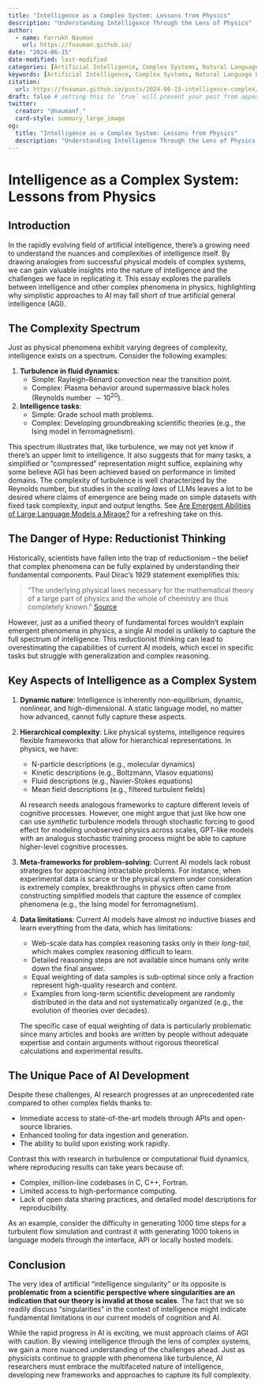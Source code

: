 ```yaml
---
title: "Intelligence as a Complex System: Lessons from Physics"
description: "Understanding Intelligence Through the Lens of Physics"
author:
  - name: Farrukh Nauman
    url: https://fnauman.github.io/
date: "2024-06-15"
date-modified: last-modified
categories: [Artificial Intelligence, Complex Systems, Natural Language Processing, Large Language Models]
keywords: [Artificial Intelligence, Complex Systems, Natural Language Processing, Deep Learning, Large Language Models]
citation: 
  url: https://fnauman.github.io/posts/2024-06-15-intelligence-complex/ 
draft: false # setting this to `true` will prevent your post from appearing on your listing page until you're ready!
twitter:
  creator: "@naumanf_"
  card-style: summary_large_image
og:
  title: "Intelligence as a Complex System: Lessons from Physics"
  description: "Understanding Intelligence Through the Lens of Physics."
---
```



# Intelligence as a Complex System: Lessons from Physics

## Introduction

In the rapidly evolving field of artificial intelligence, there's a growing need to understand the nuances and complexities of intelligence itself. By drawing analogies from successful physical models of complex systems, we can gain valuable insights into the nature of intelligence and the challenges we face in replicating it. This essay explores the parallels between intelligence and other complex phenomena in physics, highlighting why simplistic approaches to AI may fall short of true artificial general intelligence (AGI).

## The Complexity Spectrum

Just as physical phenomena exhibit varying degrees of complexity, intelligence exists on a spectrum. Consider the following examples:

1. **Turbulence in fluid dynamics**: 
   - Simple: Rayleigh–Bénard convection near the transition point.
   - Complex: Plasma behavior around supermassive black holes (Reynolds number $\sim 10^{20}$).

2. **Intelligence tasks**:
   - Simple: Grade school math problems.
   - Complex: Developing groundbreaking scientific theories (e.g., the Ising model in ferromagnetism).

This spectrum illustrates that, like turbulence, we may not yet know if there's an upper limit to intelligence. It also suggests that for many tasks, a simplified or "compressed" representation might suffice, explaining why some believe AGI has been achieved based on performance in limited domains. The complexity of turbulence is well characterized by the Reynolds number, but studies in the *scaling laws* of LLMs leaves a lot to be desired where claims of emergence are being made on simple datasets with fixed task complexity, input and output lengths. See [Are Emergent Abilities of Large Language Models a Mirage?](https://arxiv.org/abs/2304.15004) for a refreshing take on this.

## The Danger of Hype: Reductionist Thinking 

Historically, scientists have fallen into the trap of reductionism – the belief that complex phenomena can be fully explained by understanding their fundamental components. Paul Dirac's 1929 statement exemplifies this:

> "The underlying physical laws necessary for the mathematical theory of a large part of physics and the whole of chemistry are thus completely known." [Source](https://royalsocietypublishing.org/doi/10.1098/rspa.1929.0094)

However, just as a unified theory of fundamental forces wouldn't explain emergent phenomena in physics, a single AI model is unlikely to capture the full spectrum of intelligence. This reductionist thinking can lead to overestimating the capabilities of current AI models, which excel in specific tasks but struggle with generalization and complex reasoning.

## Key Aspects of Intelligence as a Complex System

1. **Dynamic nature**: Intelligence is inherently non-equilibrium, dynamic, nonlinear, and high-dimensional. A static language model, no matter how advanced, cannot fully capture these aspects.

2. **Hierarchical complexity**: Like physical systems, intelligence requires flexible frameworks that allow for hierarchical representations. In physics, we have:

   - N-particle descriptions (e.g., molecular dynamics)
   - Kinetic descriptions (e.g., Boltzmann, Vlasov equations)
   - Fluid descriptions (e.g., Navier-Stokes equations)
   - Mean field descriptions (e.g., filtered turbulent fields)

   AI research needs analogous frameworks to capture different levels of cognitive processes. However, one might argue that just like how one can use *synthetic* turbulence models through stochastic forcing to good effect for modeling unobserved physics across scales, GPT-like models with an analogus stochastic training process might be able to capture higher-level cognitive processes.

3. **Meta-frameworks for problem-solving**: Current AI models lack robust strategies for approaching intractable problems. For instance, when experimental data is scarce or the physical system under consideration is extremely complex, breakthroughs in physics often came from constructing simplified models that capture the essence of complex phenomena (e.g., the Ising model for ferromagnetism).

4. **Data limitations**: Current AI models have almost no inductive biases and learn everything from the data, which has limitations:

    - Web-scale data has complex reasoning tasks only in their *long-tail*, which makes complex reasoning difficult to learn.
    - Detailed reasoning steps are not available since humans only write down the final answer.
    - Equal weighting of data samples is sub-optimal since only a fraction represent high-quality research and content. 
    - Examples from long-term scientific development are randomly distributed in the data and not systematically organized (e.g., the evolution of theories over decades).

    The specific case of equal weighting of data is particularly problematic since many articles and books are written by people without adequate expertise and contain arguments without rigorous theoretical calculations and experimental results. 

## The Unique Pace of AI Development

Despite these challenges, AI research progresses at an unprecedented rate compared to other complex fields thanks to:

- Immediate access to state-of-the-art models through APIs and open-source libraries.
- Enhanced tooling for data ingestion and generation.
- The ability to build upon existing work rapidly.

Contrast this with research in turbulence or computational fluid dynamics, where reproducing results can take years because of:

- Complex, million-line codebases in C, C++, Fortran.
- Limited access to high-performance computing.
- Lack of open data sharing practices, and detailed model descriptions for reproducibility.

As an example, consider the difficulty in generating $1000$ time steps for a turbulent flow simulation and contrast it with generating $1000$ tokens in language models through the interface, API or locally hosted models. 

## Conclusion

The very idea of artificial "intelligence singularity" or its opposite is **problematic from a scientific perspective where singularities are an indication that our theory is invalid at those scales**. The fact that we so readily discuss “singularities” in the context of intelligence might indicate fundamental limitations in our current models of cognition and AI.

While the rapid progress in AI is exciting, we must approach claims of AGI with caution. By viewing intelligence through the lens of complex systems, we gain a more nuanced understanding of the challenges ahead. Just as physicists continue to grapple with phenomena like turbulence, AI researchers must embrace the multifaceted nature of intelligence, developing new frameworks and approaches to capture its full complexity.
